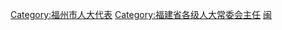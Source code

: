 [[Category:福州市人大代表|Category:福州市人大代表]]
[[Category:福建省各级人大常委会主任|Category:福建省各级人大常委会主任]]
[[Category:设区的市人大常委会主任|闽]]